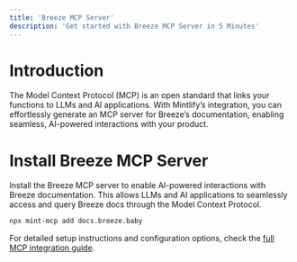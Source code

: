 ```yaml
---
title: 'Breeze MCP Server'
description: 'Get started with Breeze MCP Server in 5 Minutes'
---
```


# Introduction
The Model Context Protocol (MCP) is an open standard that links your functions to LLMs and AI applications. With Mintlify’s integration, you can effortlessly generate an MCP server for Breeze’s documentation, enabling seamless, AI-powered interactions with your product.

# Install Breeze MCP Server

Install the Breeze MCP server to enable AI-powered interactions with Breeze documentation. This allows LLMs and AI applications to seamlessly access and query Breeze docs through the Model Context Protocol.

```bash
npx mint-mcp add docs.breeze.baby
```

For detailed setup instructions and configuration options, check the [full MCP integration guide](https://mintlify.com/docs/mcp).
